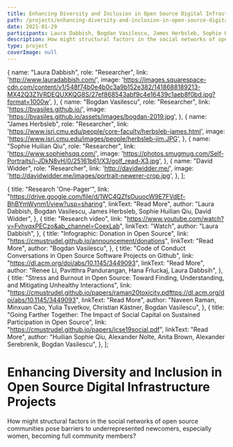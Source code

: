 ```yaml
---
title: Enhancing Diversity and Inclusion in Open Source Digital Infrastructure Projects
path: /projects/enhancing-diversity-and-inclusion-in-open-source-digital-infrastructure-projects
date: 2021-01-29
participants: Laura Dabbish, Bogdan Vasilescu, James Herbsleb, Sophie Huilian Qiu, David Widder
description: How might structural factors in the social networks of open source communities pose barriers to underrepresented newcomers, especially women, becoming full community members?
type: project
coverImage: null
---
```


  {
    name: "Laura Dabbish",
    role: "Researcher",
    link: 'http://www.lauradabbish.com/',
    image: 'https://images.squarespace-cdn.com/content/v1/548f74b0e4b0c3a9b152e382/1418688189213-MX42Q3Z1VRDEQUXKQG8S/27ef868543abf9c4e16439c1aeb8f0bd.jpg?format=1000w',
  },
  {
    name: "Bogdan Vasilescu",
    role: "Researcher",
    link: 'https://bvasiles.github.io/',
    image: 'https://bvasiles.github.io/assets/images/bogdan-2019.jpg',
  },
  {
    name: "James Herbsleb",
    role: "Researcher",
    link: 'https://www.isri.cmu.edu/people/core-faculty/herbsleb-james.html',
    image: 'https://www.isri.cmu.edu/images/people/herbsleb-jim.JPG',
  },
  {
    name: "Sophie Huilian Qiu",
    role: "Researcher",
    link: 'https://www.sophiehsqq.com/',
    image: 'https://photos.smugmug.com/Self-Portraits/i-JDkN8vH/0/25161b61/X3/golf_read-X3.jpg',
  },
  {
    name: "David Widder",
    role: "Researcher",
    link: 'http://davidwidder.me/',
    image: 'http://davidwidder.me/images/portrait-newerer-crop.jpg',
  },
];

  {
    title: "Research 'One-Pager'",
    link: "https://drive.google.com/file/d/1WC4QZfsOuuocW9E7FVdEf-BhBYmWynm1/view?usp=sharing",
    linkText: "Read More",
    author:
      "Laura Dabbish, Bogdan Vasilescu, James Herbsleb, Sophie Huilian Qiu, David Widder",
  },
  {
    title: "Research video",
    link: "https://www.youtube.com/watch?v=FvhvqxPECzo&ab_channel=CoexLab",
    linkText: "Watch",
    author: "Laura Dabbish",
  },
  {
    title: "Infographic: Donation in Open Source",
    link: "https://cmustrudel.github.io/announcement/donations",
    linkText: "Read More",
    author: "Bogdan Vasilescu",
  },
  {
    title: "Code of Conduct Conversations in Open Source Software Projects on Github",
    link: "https://dl.acm.org/doi/abs/10.1145/3449093",
    linkText: "Read More",
    author: "Renee Li, Pavitthra Pandurangan, Hana Frluckaj, Laura Dabbsih",
  },
  {
    title: "Stress and Burnout in Open Source: Toward Finding, Understanding, and Mitigating Unhealthy Interactions",
    link: "https://cmustrudel.github.io/papers/raman20toxicity.pdfttps://dl.acm.org/doi/abs/10.1145/3449093",
    linkText: "Read More",
    author: "Naveen Raman, Minxuan Cao, Yulia Tsvetkov, Christian Kästner, Bogdan Vasilescu",
  },
  {
    title: "Going Farther Together: The Impact of Social Capital on Sustained Participation in Open Source",
    link: "https://cmustrudel.github.io/papers/icse19social.pdf",
    linkText: "Read More",
    author: "Huilian Sophie Qiu, Alexander Nolte, Anita Brown, Alexander Serebrenik, Bogdan Vasilescu",
  },
];

# Enhancing Diversity and Inclusion in Open Source Digital Infrastructure Projects

How might structural factors in the social networks of open source communities pose barriers to underrepresented newcomers, especially women, becoming full community members?
